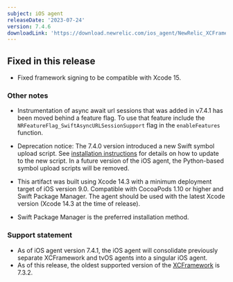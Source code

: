 ```yaml
---
subject: iOS agent
releaseDate: '2023-07-24'
version: 7.4.6
downloadLink: 'https://download.newrelic.com/ios_agent/NewRelic_XCFramework_Agent_7.4.6.zip'
---
```


## Fixed in this release

* Fixed framework signing to be compatible with Xcode 15.

### Other notes
* Instrumentation of async await url sessions that was added in v7.4.1 has been moved behind a feature flag. To use that feature include the `NRFeatureFlag_SwiftAsyncURLSessionSupport` flag in the `enableFeatures` function.

* Deprecation notice: The 7.4.0 version introduced a new Swift symbol upload script. See [installation instructions](/docs/mobile-monitoring/new-relic-mobile-ios/installation/spm-installation#configure-using-swift-package-manager) for details on how to update to the new script. In a future version of the iOS agent, the Python-based symbol upload scripts will be removed.
* This artifact was built using Xcode 14.3 with a minimum deployment target of iOS version 9.0. Compatible with CocoaPods 1.10 or higher and Swift Package Manager. The agent should be used with the latest Xcode version (Xcode 14.3 at the time of release).
* Swift Package Manager is the preferred installation method.

### Support statement

* As of iOS agent version 7.4.1, the iOS agent will consolidate previously separate XCFramework and tvOS agents into a singular iOS agent. 
* As of this release, the oldest supported version of the [XCFramework](/docs/release-notes/mobile-release-notes/xcframework-release-notes/xcframework-agent-732) is 7.3.2.

